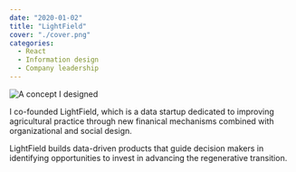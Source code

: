 ```yaml
---
date: "2020-01-02"
title: "LightField"
cover: "./cover.png"
categories:
  - React
  - Information design
  - Company leadership
---
```


![A concept I designed](cover.png)

I co-founded LightField, which is a data startup dedicated to improving agricultural practice through new finanical mechanisms combined with organizational and social design.

LightField builds data-driven products that guide decision makers in identifying opportunities to invest in advancing the regenerative transition. 